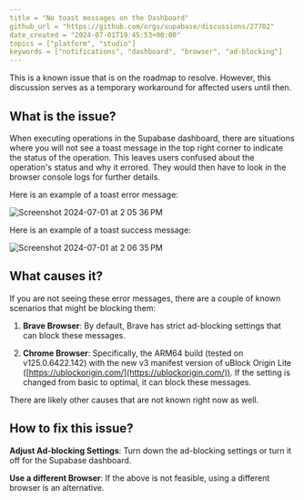 ```yaml
---
title = "No toast messages on the Dashboard"
github_url = "https://github.com/orgs/supabase/discussions/27702"
date_created = "2024-07-01T19:45:53+00:00"
topics = ["platform", "studio"]
keywords = ["notifications", "dashboard", "browser", "ad-blocking"]
---
```


This is a known issue that is on the roadmap to resolve. However, this discussion serves as a temporary workaround for affected users until then.

## What is the issue?

When executing operations in the Supabase dashboard, there are situations where you will not see a toast message in the top right corner to indicate the status of the operation. This leaves users confused about the operation's status and why it errored. They would then have to look in the browser console logs for further details.

Here is an example of a toast error message:

![Screenshot 2024-07-01 at 2 05 36 PM](/img/troubleshooting/8ba54441-2057-4dc0-8add-a8eaab9f2d93.png)

Here is an example of a toast success message:

![Screenshot 2024-07-01 at 2 06 35 PM](/img/troubleshooting/c6e228b8-fa64-47a9-bdf6-f1f6405b9cf9.png)

## What causes it?

If you are not seeing these error messages, there are a couple of known scenarios that might be blocking them:

1. **Brave Browser**: By default, Brave has strict ad-blocking settings that can block these messages.

2. **Chrome Browser**: Specifically, the ARM64 build (tested on v125.0.6422.142) with the new v3 manifest version of uBlock Origin Lite ([https://ublockorigin.com/](https://ublockorigin.com/)). If the setting is changed from basic to optimal, it can block these messages.

There are likely other causes that are not known right now as well.

## How to fix this issue?

**Adjust Ad-blocking Settings**: Turn down the ad-blocking settings or turn it off for the Supabase dashboard.

**Use a different Browser**: If the above is not feasible, using a different browser is an alternative.
